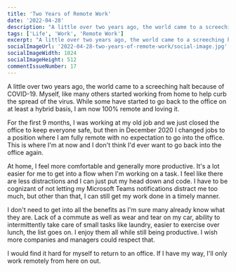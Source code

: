 ```yaml
---
title: 'Two Years of Remote Work'
date: '2022-04-28'
description: "A little over two years ago, the world came to a screeching halt because of COVID-19. Myself, like many others started working from home to help curb the spread of the virus. While some have started to go back to the office on at least a hybrid basis, I am now 100% remote and loving it."
tags: ['Life', 'Work', 'Remote Work']
excerpt: "A little over two years ago, the world came to a screeching halt because of COVID-19. Myself, like many others started working from home to help curb the spread of the virus. While some have started to go back to the office on at least a hybrid basis, I am now 100% remote and loving it."
socialImageUrl: '2022-04-28-two-years-of-remote-work/social-image.jpg'
socialImageWidth: 1024
socialImageHeight: 512
commentIssueNumber: 17
---
```


A little over two years ago, the world came to a screeching halt because of COVID-19. Myself, like many others started working from home to help curb the spread of the virus. While some have started to go back to the office on at least a hybrid basis, I am now 100% remote and loving it.

<PostImage
    src="/images/posts/2022-04-28-two-years-of-remote-work/work-desk.jpg"
    alt="My work desk setup in my basement"
    width={1920}
    height={1440}
    centered
    shadowed={false}
/>

For the first 9 months, I was working at my old job and we just closed the office to keep everyone safe, but then in December 2020 I changed jobs to a position where I am fully remote with no expectation to go into the office. This is where I'm at now and I don't think I'd ever want to go back into the office again.

At home, I feel more comfortable and generally more productive. It's a lot easier for me to get into a flow when I'm working on a task. I feel like there are less distractions and I can just put my head down and code. I have to be cognizant of not letting my Microsoft Teams notifications distract me too much, but other than that, I can still get my work done in a timely manner.

I don't need to get into all the benefits as I'm sure many already know what they are. Lack of a commute as well as wear and tear on my car, ability to intermittently take care of small tasks like laundry, easier to exercise over lunch, the list goes on. I enjoy them all while still being productive. I wish more companies and managers could respect that.

I would find it hard for myself to return to an office. If I have my way, I'll only work remotely from here on out.
